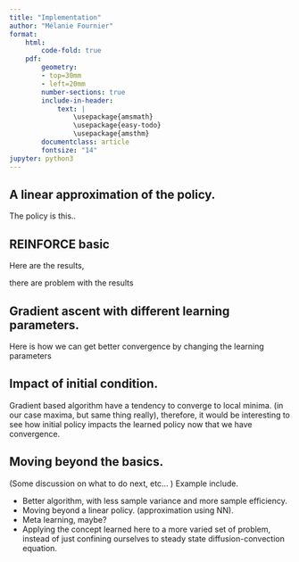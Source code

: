 ```yaml
---
title: "Implementation"
author: "Mélanie Fournier"
format: 
    html:
        code-fold: true
    pdf:
        geometry: 
        - top=30mm
        - left=20mm
        number-sections: true
        include-in-header: 
            text: |
                \usepackage{amsmath}
                \usepackage{easy-todo}
                \usepackage{amsthm}
        documentclass: article
        fontsize: "14"
jupyter: python3
---
```



## A linear approximation of the policy.

The policy is this..

## REINFORCE basic

Here are the results, 

there are problem with the results

## Gradient ascent with different learning parameters. 

Here is how we can get better convergence by changing the learning parameters

## Impact of initial condition.

Gradient based algorithm have a tendency to converge to local minima. (in our case maxima, but same thing really), therefore, it would be interesting to see how initial policy impacts the learned policy now that we have convergence.

## Moving beyond the basics.

(Some discussion on what to do next, etc... ) Example include.

- Better algorithm, with less sample variance and more sample efficiency.
- Moving beyond a linear policy. (approximation using NN).
- Meta learning, maybe?
- Applying the concept learned here to a more varied set of problem, instead of just confining ourselves to steady state diffusion-convection equation.


